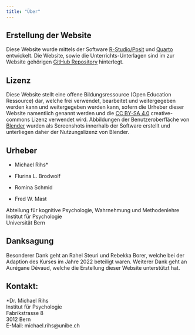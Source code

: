 ```yaml
---
title: "Über"
---
```


## Erstellung der Website

Diese Website wurde mittels der Software [R-Studio/Posit](https://posit.co/download/rstudio-desktop/) und [Quarto](https://quarto.org) entwickelt. Die Website, sowie die Unterrichts-Unterlagen sind im zur Website gehörigen [GitHub Repository](https://github.com/Mrihs/Mrihs.Creating-the-World.github.io) hinterlegt.

## Lizenz

Diese Website stellt eine offene Bildungsressource (Open Education Ressource) dar, welche frei verwendet, bearbeitet und weitergegeben werden kann und weitergegeben werden kann, sofern die Urheber dieser Website namentlich genannt werden und die [CC BY-SA 4.0](https://creativecommons.org/licenses/by-sa/4.0/deed.de) creative-commons Lizenz verwendet wird. Abbildungen der Benutzeroberfläche von [Blender](https://www.blender.org) wurden als Screenshots innerhalb der Software erstellt und unterliegen daher der Nutzungslizenz von Blender.

## Urheber

-   Michael Rihs*

-   Flurina L. Brodwolf

-   Romina Schmid

-   Fred W. Mast

Abteilung für kognitive Psychologie, Wahrnehmung und Methodenlehre <br>
Institut für Psychologie <br>
Universität Bern

## Danksagung

Besonderer Dank geht an Rahel Steuri und Rebekka Borer, welche bei der Adaption des Kurses im Jahre 2022 beteiligt waren. Weiterer Dank geht an Aurégane Dévaud, welche die Erstellung dieser Website unterstützt hat.

## Kontakt:

| \*Dr. Michael Rihs
| Institut für Psychologie
| Fabrikstrasse 8
| 3012 Bern
| E-Mail: michael.rihs\@unibe.ch
